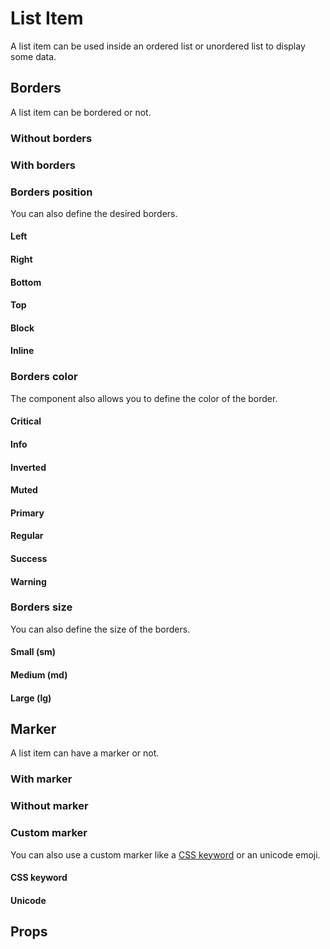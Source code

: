 
<Meta of={ListItemStories} />

# List Item

A list item can be used inside an ordered list or unordered list to display some data.

<Primary />

## Borders

A list item can be bordered or not.

### Without borders

<Canvas of={ListItemStories.Default} />

### With borders

<Canvas of={ListItemStories.Border} />

### Borders position

You can also define the desired borders.

#### Left

<Canvas of={ListItemStories.BorderLeft} />

#### Right

<Canvas of={ListItemStories.BorderRight} />

#### Bottom

<Canvas of={ListItemStories.BorderBottom} />

#### Top

<Canvas of={ListItemStories.BorderTop} />

#### Block

<Canvas of={ListItemStories.BorderBlock} />

#### Inline

<Canvas of={ListItemStories.BorderInline} />

### Borders color

The component also allows you to define the color of the border.

#### Critical

<Canvas of={ListItemStories.BorderCritical} />

#### Info

<Canvas of={ListItemStories.BorderInfo} />

#### Inverted

<Canvas of={ListItemStories.BorderInverted} />

#### Muted

<Canvas of={ListItemStories.BorderMuted} />

#### Primary

<Canvas of={ListItemStories.BorderPrimary} />

#### Regular

<Canvas of={ListItemStories.BorderRegular} />

#### Success

<Canvas of={ListItemStories.BorderSuccess} />

#### Warning

<Canvas of={ListItemStories.BorderWarning} />

### Borders size

You can also define the size of the borders.

#### Small (sm)

<Canvas of={ListItemStories.BorderSM} />

#### Medium (md)

<Canvas of={ListItemStories.BorderMD} />

#### Large (lg)

<Canvas of={ListItemStories.BorderLG} />

## Marker

A list item can have a marker or not.

### With marker

<Canvas of={ListItemStories.WithMarker} />

### Without marker

<Canvas of={ListItemStories.WithoutMarker} />

### Custom marker

You can also use a custom marker like a [CSS keyword](https://developer.mozilla.org/en-US/docs/Web/CSS/list-style-type) or an unicode emoji.

#### CSS keyword

<Canvas of={ListItemStories.CSSKeywordMarker} />

#### Unicode

<Canvas of={ListItemStories.UnicodeMarker} />

## Props

<ArgTypes of={ListItemStories} />
